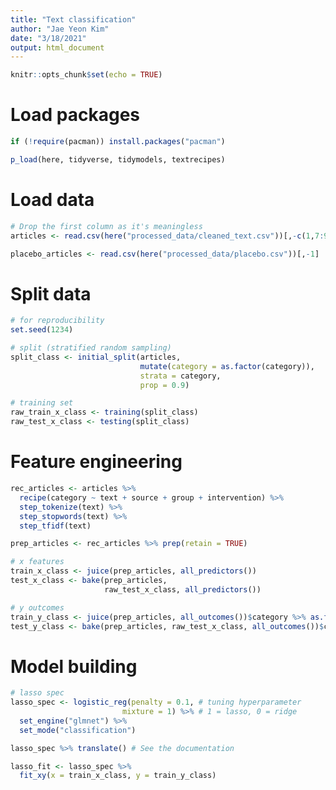 ```yaml
---
title: "Text classification"
author: "Jae Yeon Kim"
date: "3/18/2021"
output: html_document
---
```


```r
knitr::opts_chunk$set(echo = TRUE)
```

# Load packages 

```r
if (!require(pacman)) install.packages("pacman")

p_load(here, tidyverse, tidymodels, textrecipes)
```

# Load data 

```r
# Drop the first column as it's meaningless 
articles <- read.csv(here("processed_data/cleaned_text.csv"))[,-c(1,7:9)] 

placebo_articles <- read.csv(here("processed_data/placebo.csv"))[,-1]
```

# Split data 

```r
# for reproducibility 
set.seed(1234)

# split (stratified random sampling)
split_class <- initial_split(articles, 
                             mutate(category = as.factor(category)),
                             strata = category,
                             prop = 0.9)

# training set 
raw_train_x_class <- training(split_class)
raw_test_x_class <- testing(split_class)
```

# Feature engineering 

```r
rec_articles <- articles %>% 
  recipe(category ~ text + source + group + intervention) %>%
  step_tokenize(text) %>%
  step_stopwords(text) %>%
  step_tfidf(text) 

prep_articles <- rec_articles %>% prep(retain = TRUE)
```

```r
# x features 
train_x_class <- juice(prep_articles, all_predictors())
test_x_class <- bake(prep_articles, 
                     raw_test_x_class, all_predictors())

# y outcomes 
train_y_class <- juice(prep_articles, all_outcomes())$category %>% as.factor()
test_y_class <- bake(prep_articles, raw_test_x_class, all_outcomes())$category %>% as.factor()
```

# Model building 

```r
# lasso spec 
lasso_spec <- logistic_reg(penalty = 0.1, # tuning hyperparameter 
                         mixture = 1) %>% # 1 = lasso, 0 = ridge 
  set_engine("glmnet") %>%
  set_mode("classification") 

lasso_spec %>% translate() # See the documentation
```

```r
lasso_fit <- lasso_spec %>%
  fit_xy(x = train_x_class, y = train_y_class) 
```


